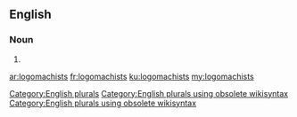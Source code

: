 ==English==

===Noun===
{{head|en}}

# {{plural of|logomachist}}

[[Category:English plurals]][[Category:English plurals using obsolete wikisyntax]][[Category:English plurals using obsolete wikisyntax]]

[[ar:logomachists]]
[[fr:logomachists]]
[[ku:logomachists]]
[[my:logomachists]]